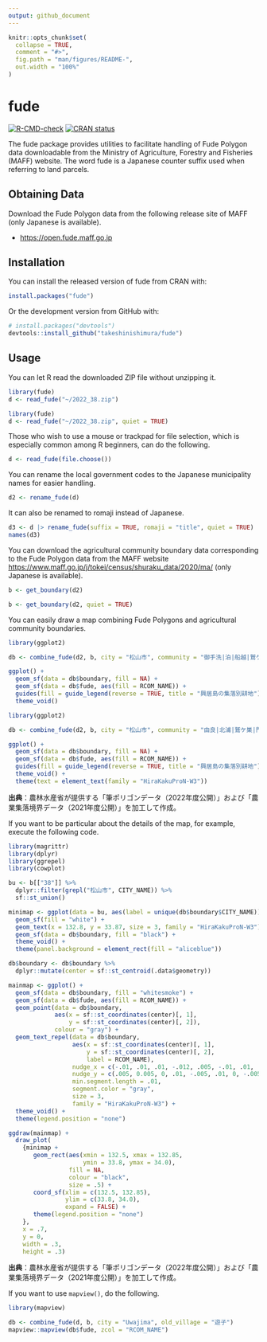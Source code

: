 ```yaml
---
output: github_document
---
```


<!-- README.md is generated from README.Rmd. Please edit that file -->

```r
knitr::opts_chunk$set(
  collapse = TRUE,
  comment = "#>",
  fig.path = "man/figures/README-",
  out.width = "100%"
)
```

# fude

<!-- badges: start -->
[![R-CMD-check](https://github.com/takeshinishimura/fude/actions/workflows/check-standard.yaml/badge.svg)](https://github.com/takeshinishimura/fude/actions/workflows/check-standard.yaml)
[![CRAN status](https://www.r-pkg.org/badges/version/fude)](https://CRAN.R-project.org/package=fude)
<!-- badges: end -->

The fude package provides utilities to facilitate handling of Fude Polygon data downloadable from the Ministry of Agriculture, Forestry and Fisheries (MAFF) website. The word fude is a Japanese counter suffix used when referring to land parcels.

## Obtaining Data

Download the Fude Polygon data from the following release site of MAFF (only Japanese is available).

- <https://open.fude.maff.go.jp>

## Installation

You can install the released version of fude from CRAN with:
```r
install.packages("fude")
```

Or the development version from GitHub with:
```r
# install.packages("devtools")
devtools::install_github("takeshinishimura/fude")
```

## Usage

You can let R read the downloaded ZIP file without unzipping it.
```r
library(fude)
d <- read_fude("~/2022_38.zip")
```
```r
library(fude)
d <- read_fude("~/2022_38.zip", quiet = TRUE)
```

Those who wish to use a mouse or trackpad for file selection, which is especially common among R beginners, can do the following.

```r
d <- read_fude(file.choose())
```

You can rename the local government codes to the Japanese municipality names for easier handling.

```r
d2 <- rename_fude(d)
```

It can also be renamed to romaji instead of Japanese.
```r
d3 <- d |> rename_fude(suffix = TRUE, romaji = "title", quiet = TRUE)
names(d3)
```

You can download the agricultural community boundary data corresponding to the Fude Polygon data from the MAFF website <https://www.maff.go.jp/j/tokei/census/shuraku_data/2020/ma/> (only Japanese is available).
```r
b <- get_boundary(d2)
```
```r
b <- get_boundary(d2, quiet = TRUE)
```

You can easily draw a map combining Fude Polygons and agricultural community boundaries.
```r
library(ggplot2)

db <- combine_fude(d2, b, city = "松山市", community = "御手洗|泊|船越|鷲ケ巣|由良|北浦|門田|馬磯")

ggplot() +
  geom_sf(data = db$boundary, fill = NA) +
  geom_sf(data = db$fude, aes(fill = RCOM_NAME)) +
  guides(fill = guide_legend(reverse = TRUE, title = "興居島の集落別耕地")) +
  theme_void()
```
```r
library(ggplot2)

db <- combine_fude(d2, b, city = "松山市", community = "由良|北浦|鷲ケ巣|門田|馬磯|泊|御手洗|船越")

ggplot() +
  geom_sf(data = db$boundary, fill = NA) +
  geom_sf(data = db$fude, aes(fill = RCOM_NAME)) +
  guides(fill = guide_legend(reverse = TRUE, title = "興居島の集落別耕地")) +
  theme_void() +
  theme(text = element_text(family = "HiraKakuProN-W3"))
```

**出典**：農林水産省が提供する「筆ポリゴンデータ（2022年度公開）」および「農業集落境界データ（2021年度公開）」を加工して作成。

If you want to be particular about the details of the map, for example, execute the following code.
```r
library(magrittr)
library(dplyr)
library(ggrepel)
library(cowplot)

bu <- b[["38"]] %>%
  dplyr::filter(grepl("松山市", CITY_NAME)) %>%
  sf::st_union()

minimap <- ggplot(data = bu, aes(label = unique(db$boundary$CITY_NAME))) +
  geom_sf(fill = "white") +
  geom_text(x = 132.8, y = 33.87, size = 3, family = "HiraKakuProN-W3") +
  geom_sf(data = db$boundary, fill = "black") +
  theme_void() +
  theme(panel.background = element_rect(fill = "aliceblue"))

db$boundary <- db$boundary %>%
  dplyr::mutate(center = sf::st_centroid(.data$geometry))

mainmap <- ggplot() +
  geom_sf(data = db$boundary, fill = "whitesmoke") +
  geom_sf(data = db$fude, aes(fill = RCOM_NAME)) +
  geom_point(data = db$boundary, 
             aes(x = sf::st_coordinates(center)[, 1], 
                 y = sf::st_coordinates(center)[, 2]), 
             colour = "gray") +
  geom_text_repel(data = db$boundary,
                  aes(x = sf::st_coordinates(center)[, 1], 
                      y = sf::st_coordinates(center)[, 2], 
                      label = RCOM_NAME),
                  nudge_x = c(-.01, .01, .01, -.012, .005, -.01, .01, .01),
                  nudge_y = c(.005, 0.005, 0, .01, -.005, .01, 0, -.005),
                  min.segment.length = .01,
                  segment.color = "gray",
                  size = 3,
                  family = "HiraKakuProN-W3") +
  theme_void() +
  theme(legend.position = "none")

ggdraw(mainmap) +
  draw_plot(
    {minimap +
       geom_rect(aes(xmin = 132.5, xmax = 132.85,
                     ymin = 33.8, ymax = 34.0),
                 fill = NA,
                 colour = "black",
                 size = .5) +
       coord_sf(xlim = c(132.5, 132.85),
                ylim = c(33.8, 34.0),
                expand = FALSE) +
       theme(legend.position = "none")
    },
    x = .7, 
    y = 0,
    width = .3, 
    height = .3)
```

**出典**：農林水産省が提供する「筆ポリゴンデータ（2022年度公開）」および「農業集落境界データ（2021年度公開）」を加工して作成。

If you want to use `mapview()`, do the following.
```r
library(mapview)

db <- combine_fude(d, b, city = "Uwajima", old_village = "遊子")
mapview::mapview(db$fude, zcol = "RCOM_NAME")
```
